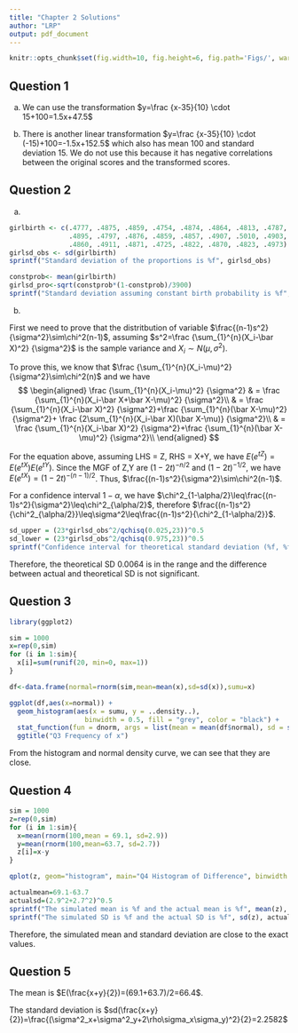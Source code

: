 ---
title: "Chapter 2 Solutions"
author: "LRP"
output: pdf_document
---
```{r global_options, include=FALSE}
knitr::opts_chunk$set(fig.width=10, fig.height=6, fig.path='Figs/', warning=FALSE, message=FALSE)
```

## Question 1

(a) We can use the transformation $y=\frac {x-35}{10} \cdot 15+100=1.5x+47.5$

(b) There is another linear transformation $y=\frac {x-35}{10} \cdot (-15)+100=-1.5x+152.5$ which also has mean 100 and standard deviation 15. We do not use this because it has negative correlations between the original scores and the transformed scores.

## Question 2

(a)
```{r warning=FALSE}
girlbirth <- c(.4777, .4875, .4859, .4754, .4874, .4864, .4813, .4787, 
               .4895, .4797, .4876, .4859, .4857, .4907, .5010, .4903, 
               .4860, .4911, .4871, .4725, .4822, .4870, .4823, .4973)
girlsd_obs <- sd(girlbirth)
sprintf("Standard deviation of the proportions is %f", girlsd_obs) 

constprob<- mean(girlbirth)
girlsd_pro<-sqrt(constprob*(1-constprob)/3900)
sprintf("Standard deviation assuming constant birth probability is %f", girlsd_pro)
```

(b)

First we need to prove that the distritbution of variable $\frac{(n-1)s^2}{\sigma^2}\sim\chi^2(n-1)$, assuming $s^2=\frac {\sum_{1}^{n}(X_i-\bar X)^2} {\sigma^2}$ is the sample variance and $X_i\sim N(\mu,\sigma^2)$.

To prove this, we know that $\frac {\sum_{1}^{n}(X_i-\mu)^2} {\sigma^2}\sim\chi^2(n)$ and we have 
$$
\begin{aligned}
\frac {\sum_{1}^{n}(X_i-\mu)^2} {\sigma^2}
& = \frac {\sum_{1}^{n}(X_i-\bar X+\bar X-\mu)^2} {\sigma^2}\\
& = \frac {\sum_{1}^{n}(X_i-\bar X)^2} {\sigma^2}+\frac {\sum_{1}^{n}(\bar X-\mu)^2} {\sigma^2}+
\frac {2\sum_{1}^{n}(X_i-\bar X)(\bar X-\mu)} {\sigma^2}\\
& = \frac {\sum_{1}^{n}(X_i-\bar X)^2} {\sigma^2}+\frac {\sum_{1}^{n}(\bar X-\mu)^2} {\sigma^2}\\
\end{aligned}
$$

For the equation above, assuming LHS = Z, RHS = X+Y, we have $E(e^{tZ})=E(e^{tX})E(e^{tY})$. Since the MGF of Z,Y are $(1-2t)^{-n/2}$ and $(1-2t)^{-1/2}$, we have $E(e^{tX})=(1-2t)^{-(n-1)/2}$. Thus, $\frac{(n-1)s^2}{\sigma^2}\sim\chi^2(n-1)$.

For a confidence interval $1-\alpha$, we have $\chi^2_{1-\alpha/2}\leq\frac{(n-1)s^2}{\sigma^2}\leq\chi^2_{\alpha/2}$, therefore $\frac{(n-1)s^2}{\chi^2_{\alpha/2}}\leq\sigma^2\leq\frac{(n-1)s^2}{\chi^2_{1-\alpha/2}}$.

```{r warning=FALSE}
sd_upper = (23*girlsd_obs^2/qchisq(0.025,23))^0.5
sd_lower = (23*girlsd_obs^2/qchisq(0.975,23))^0.5
sprintf("Confidence interval for theoretical standard deviation (%f, %f)", sd_lower,sd_upper)
```

Therefore, the theoretical SD 0.0064 is in the range and the difference between actual and theoretical SD is not significant.

## Question 3

```{r warning=FALSE}
library(ggplot2)

sim = 1000
x=rep(0,sim)
for (i in 1:sim){
  x[i]=sum(runif(20, min=0, max=1))
}

df<-data.frame(normal=rnorm(sim,mean=mean(x),sd=sd(x)),sumu=x)

ggplot(df,aes(x=normal)) +
  geom_histogram(aes(x = sumu, y = ..density..),
                   binwidth = 0.5, fill = "grey", color = "black") +
  stat_function(fun = dnorm, args = list(mean = mean(df$normal), sd = sd(df$normal)))+
  ggtitle("Q3 Frequency of x")
```

From the histogram and normal density curve, we can see that they are close.

## Question 4

```{r warning=FALSE}
sim = 1000
z=rep(0,sim)
for (i in 1:sim){
  x=mean(rnorm(100,mean = 69.1, sd=2.9))
  y=mean(rnorm(100,mean=63.7, sd=2.7))
  z[i]=x-y
}

qplot(z, geom="histogram", main="Q4 Histogram of Difference", binwidth = 0.1)

actualmean=69.1-63.7
actualsd=(2.9^2+2.7^2)^0.5
sprintf("The simulated mean is %f and the actual mean is %f", mean(z), actualmean)
sprintf("The simulated SD is %f and the actual SD is %f", sd(z), actualsd)
```

Therefore, the simulated mean and standard deviation are close to the exact values.

## Question 5

The mean is $E(\frac{x+y}{2})=(69.1+63.7)/2=66.4$.

The standard deviation is $sd(\frac{x+y}{2})=\frac{(\sigma^2_x+\sigma^2_y+2\rho\sigma_x\sigma_y)^2}{2}=2.2582$